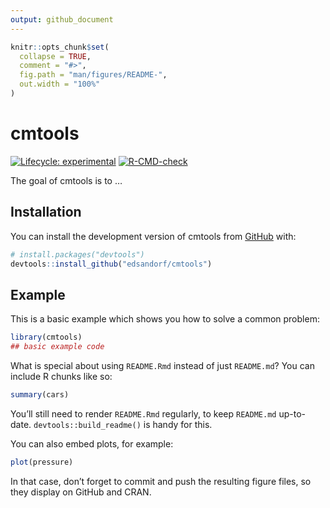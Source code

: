 ```yaml
---
output: github_document
---
```


<!-- README.md is generated from README.Rmd. Please edit that file -->

```r
knitr::opts_chunk$set(
  collapse = TRUE,
  comment = "#>",
  fig.path = "man/figures/README-",
  out.width = "100%"
)
```

# cmtools

<!-- badges: start -->
[![Lifecycle: experimental](https://img.shields.io/badge/lifecycle-experimental-orange.svg)](https://lifecycle.r-lib.org/articles/stages.html#experimental)
[![R-CMD-check](https://github.com/edsandorf/cmtools/actions/workflows/R-CMD-check.yaml/badge.svg)](https://github.com/edsandorf/cmtools/actions/workflows/R-CMD-check.yaml)
<!-- badges: end -->

The goal of cmtools is to ...

## Installation

You can install the development version of cmtools from [GitHub](https://github.com/) with:

``` r
# install.packages("devtools")
devtools::install_github("edsandorf/cmtools")
```

## Example

This is a basic example which shows you how to solve a common problem:

```r
library(cmtools)
## basic example code
```

What is special about using `README.Rmd` instead of just `README.md`? You can include R chunks like so:

```r
summary(cars)
```

You'll still need to render `README.Rmd` regularly, to keep `README.md` up-to-date. `devtools::build_readme()` is handy for this.

You can also embed plots, for example:

```r
plot(pressure)
```

In that case, don't forget to commit and push the resulting figure files, so they display on GitHub and CRAN.
